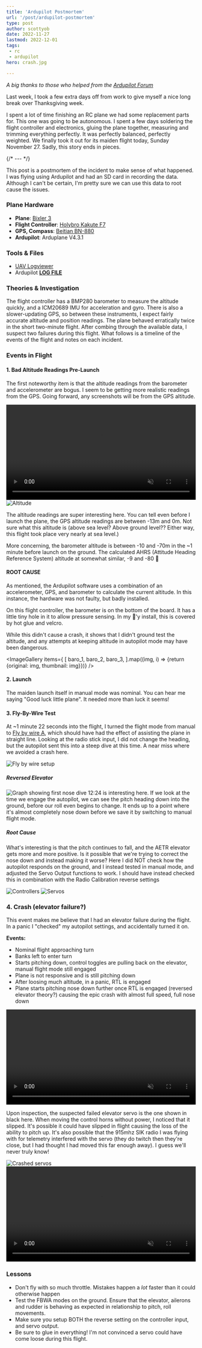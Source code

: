 ```yaml
---
title: 'Ardupilot Postmortem'
url: '/post/ardupilot-postmortem'
type: post
author: scottyob
date: 2022-11-27
lastmod: 2022-12-01
tags:
 - rc
 - ardupilot
hero: crash.jpg

---
```




*A big thanks to those who helped from the [Ardupilot Forum](https://discuss.ardupilot.org/t/crash-postmortem-why-the-pitch-down/93666/13)*

Last week, I took a few extra days off from work to give myself a nice long break over Thanksgiving week.

I spent a lot of time finishing an RC plane we had some replacement parts for. This one was going to be autonomous. I spent a few days soldering the flight controller and electronics, gluing the plane together, measuring and trimming everything perfectly. It was perfectly balanced, perfectly weighted. We finally took it out for its maiden flight today, Sunday November 27.  Sadly, this story ends in pieces.

{/* --- */}

This post is a postmortem of the incident to make sense of what happened.  I was flying using Ardupilot and had an SD card in recording the data.  Although I can't be certain, I'm pretty sure we can use this data to root cause the issues.

### Plane Hardware
* **Plane**: [Bixler 3](https://hobbyking.com/en_us/h-king-bixler-3-glider-1550-pnf.html)
* **Flight Controller**: [Holybro Kakute F7](https://ardupilot.org/copter/docs/common-holybro-kakutef7aio.html)
* **GPS, Compass**: [Beitian BN-880](https://ardupilot.org/copter/docs/common-beitian-gps.html)
* **Ardupilot**: Arduplane V4.3.1

### Tools & Files
* [UAV Logviewer](https://ardupilot.org/dev/docs/common-uavlogviewer.html)
* Ardupilot **<a href={logFile}>LOG FILE</a>**

### Theories & Investigation

The flight controller has a BMP280 barometer to measure the altitude quickly, and a ICM20689 IMU for acceleration and gyro.  There is also a slower-updating GPS, so between these instruments, I expect fairly accurate altitude and position readings.  The plane behaved erratically twice in the short two-minute flight.  After combing through the available data, I suspect two failures during this flight.  What follows is a timeline of the events of the flight and notes on each incident.

### Events in Flight

#### 1. Bad Altitude Readings Pre-Launch
The first noteworthy item is that the altitude readings from the barometer and accelerometer are bogus.  I seem to be getting more realistic readings from the GPS.  Going forward, any screenshots will be from the GPS altitude.

<video width="100%" loop controls autoPlay muted>
    <source src={altitude} />
</video>

<img src={altitudeImg} alt="Altitude" />

The altitude readings are super interesting here.  You can tell even before I launch the plane, the GPS altitude readings are between -13m and 0m.  Not sure what this altitude is (above sea level?  Above ground level?? Either way, this flight took place very nearly at sea level.)

More concerning, the barometer altitude is between -10 and -70m in the ~1 minute before launch on the ground.  The calculated AHRS (Attitude Heading Reference System) altitude at somewhat similar, -9 and -80  🫤

#### ROOT CAUSE
As mentioned, the Ardupilot software uses a combination of an accelerometer, GPS, and barometer to calculate the current altitude.  In this instance, the hardware was not faulty, but badly installed.  

On this flight controller, the barometer is on the bottom of the board.  It has a little tiny hole in it to allow pressure sensing.  In my 🤡'y install, this is covered by hot glue and velcro.

While this didn't cause a crash, it shows that I didn't ground test the altitude, and any attempts at keeping altitude in autopilot mode may have been dangerous.


<ImageGallery items={
    [
        baro_1,
        baro_2,
        baro_3,
    ].map((img, i) => {return {original: img, thumbnail: img}})}
/>


#### 2. Launch

The maiden launch itself in manual mode was nominal.  You can hear me saying "Good luck little plane".  It needed more than luck it seems!
<YouTube videoId="D03_c0LWJhM" />

#### 3. Fly-By-Wire Test

At ~1 minute 22 seconds into the flight, I turned the flight mode from manual to [Fly by wire A](https://ardupilot.org/plane/docs/fbwa-mode.html), which should have had the effect of assisting the plane in straight line.  Looking at the radio stick input, I did not change the heading, but the autopilot sent this into a steep dive at this time.  A near miss where we avoided a crash here.

<img src={fbw} alt="Fly by wire setup" />


##### Reversed Elevator
<img src={nosedive1} alt="Graph showing first nose dive" />
12:24 is interesting here. If we look at the time we engage the autopilot, we can see the pitch heading down into the ground, before our roll even begins to change.  It ends up to a point where it's almost completely nose down before we save it by switching to manual flight mode.

##### Root Cause

What's interesting is that the pitch continues to fall, and the AETR elevator gets more and more positive.  Is it possible that we're trying to correct the nose down and instead making it worse?  Here I did NOT check how the autopilot responds on the ground, and I instead tested in manual mode, and adjusted the Servo Output functions to work.  I should have instead checked this in combination with the Radio Calibration reverse settings

<img src={controllers} alt="Controllers" />
<img src={servos} alt="Servos" />

### 4. Crash (elevator failure?)

This event makes me believe that I had an elevator failure during the flight. In a panic I "checked" my autopilot settings, and accidentally turned it on.

**Events:**
* Nominal flight approaching turn
* Banks left to enter turn
* Starts pitching down, control toggles are pulling back on the elevator, manual flight mode still engaged
* Plane is not responsive and is still pitching down
* After loosing much altitude, in a panic, RTL is engaged
* Plane starts pitching nose down further once RTL is engaged (reversed elevator theory?) causing the epic crash with almost full speed, full nose down

<video width="100%" controls autoPlay muted>
    <source src={crash} />
</video>

Upon inspection, the suspected failed elevator servo is the one shown in black here.  When moving the control horns without power, I noticed that it slipped.  It's possible it could have slipped in flight causing the loss of the ability to pitch up.  It's also possible that the 915mhz SIK radio I was flying with for telemetry interfered with the servo (they do twitch then they're close, but I had thought I had moved this far enough away).  I guess we'll never truly know!

<img src={crashedServos} alt="Crashed servos" />
<video width="100%" controls autoPlay loop muted>
    <source src={badServo} />
</video>


### Lessons
* Don't fly with so much throttle.  Mistakes happen a *lot* faster than it could otherwise happen
* Test the FBWA modes on the ground.  Ensure that the elevator, ailerons and rudder is behaving as expected in relationship to pitch, roll movements.
* Make sure you setup BOTH the reverse setting on the controller input, and servo output.
* Be sure to glue in everything!  I'm not convinced a servo could have come loose during this flight.
